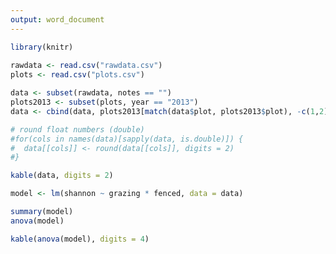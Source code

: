 ```yaml
---
output: word_document
---
```



```r
library(knitr)
 
rawdata <- read.csv("rawdata.csv")  
plots <- read.csv("plots.csv")  

data <- subset(rawdata, notes == "")
plots2013 <- subset(plots, year == "2013")
data <- cbind(data, plots2013[match(data$plot, plots2013$plot), -c(1,2)])

# round float numbers (double)
#for(cols in names(data)[sapply(data, is.double)]) {
#  data[[cols]] <- round(data[[cols]], digits = 2)
#}

kable(data, digits = 2)

```

\newpage

```r
model <- lm(shannon ~ grazing * fenced, data = data)

summary(model)
anova(model)

kable(anova(model), digits = 4)
```

